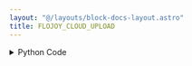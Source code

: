 ```yaml
---
layout: "@/layouts/block-docs-layout.astro"
title: FLOJOY_CLOUD_UPLOAD
---
```



<PythonDocsDisplay docstring={docstring} />

<details>
<summary>Python Code</summary>
```python
import os

from flojoy import DataContainer, FlojoyCloud, flojoy, get_env_var, node_preflight

FLOJOY_CLOUD_URI: str = os.environ.get("FLOJOY_CLOUD_URI") or "https://cloud.flojoy.ai"


@node_preflight
def preflight():
    api_key = get_env_var("FLOJOY_CLOUD_KEY")

    if api_key is None:
        raise KeyError(
            "Flojoy Cloud key is not found! You can set it under Settings -> Environment Variables."
        )


@flojoy
def FLOJOY_CLOUD_UPLOAD(
    default: DataContainer,
    measurement_id: str,
) -> DataContainer:
    """The FLOJOY_CLOUD_UPLOAD node takes a DataContainer as input and uploads it to Flojoy Cloud.

    Flojoy Cloud is still in beta, feel free to try it out and give us feedback!

    Parameters
    ----------
    measurement_id : str
        The measurement id of the data to be uploaded to Flojoy Cloud.

    Returns
    -------
    DataContainer
        The input DataContainer will be returned as it is.
    """

    api_key = get_env_var("FLOJOY_CLOUD_KEY")

    if api_key is None:
        raise KeyError(
            "Flojoy Cloud key is not found! You can set it under Settings -> Environment Variables."
        )

    if measurement_id is None or not measurement_id.startswith("meas_"):
        raise KeyError(
            "You must provide a valid measurement id in order to upload to Flojoy Cloud!"
        )

    cloud = FlojoyCloud(api_key=api_key)

    if default:
        # This will stream the data to the cloud

        cloud.store_dc(default, default.type, measurement_id)

    return default

```
[Find this Flojoy Block on GitHub](https://github.com/flojoy-ai/blocks/blob/main/blocks/LOADERS/CLOUD_DATABASE/FLOJOY_CLOUD_UPLOAD/FLOJOY_CLOUD_UPLOAD.py)
</details>

## Example

<AppDisplay app={app} blockName="FLOJOY_CLOUD_UPLOAD" client:visible />

This is the exact same as the default example app, except we will stream the result of the ADD node to [Flojoy Cloud](https://cloud.flojoy.ai)

